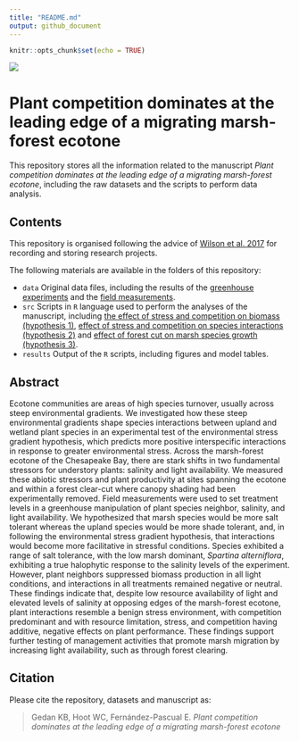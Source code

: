 ```yaml
---
title: "README.md"
output: github_document
---
```


```r
knitr::opts_chunk$set(echo = TRUE)
```

![](ecotone.JPG)

# Plant competition dominates at the leading edge of a migrating marsh-forest ecotone

This repository stores all the information related to the manuscript *Plant competition dominates at the leading edge of a migrating marsh-forest ecotone*, including the raw datasets and the scripts to perform data analysis.

## Contents

This repository is organised following the advice of [Wilson et al. 2017](https://doi.org/10.1371/journal.pcbi.1005510) for recording and storing research projects.


The following materials are available in the folders of this repository:

* `data` Original data files, including the results of the [greenhouse experiments](https://github.com/efernandezpascual/ecotone/blob/master/data/greenhouse.csv) and the [field measurements](https://github.com/efernandezpascual/ecotone/blob/master/data/field.csv).
* `src` Scripts in `R` language used to perform the analyses of the manuscript, including [the effect of stress and competition on biomass (hypothesis 1)](https://github.com/efernandezpascual/ecotone/blob/master/src/biomass.R), [effect of stress and competition on species interactions (hypothesis 2)](https://github.com/efernandezpascual/ecotone/blob/master/src/rii.R) and [effect of forest cut on marsh species growth (hypothesis 3)](https://github.com/efernandezpascual/ecotone/blob/master/src/field.R).
* `results` Output of the `R` scripts, including figures and model tables.

## Abstract

Ecotone communities are areas of high species turnover, usually across steep environmental gradients. We investigated how these steep environmental gradients shape species interactions between upland and wetland plant species in an experimental test of the environmental stress gradient hypothesis, which predicts more positive interspecific interactions in response to greater environmental stress. Across the marsh-forest ecotone of the Chesapeake Bay, there are stark shifts in two fundamental stressors for understory plants: salinity and light availability. We measured these abiotic stressors and plant productivity at sites spanning the ecotone and within a forest clear-cut where canopy shading had been experimentally removed. Field measurements were used to set treatment levels in a greenhouse manipulation of plant species neighbor, salinity, and light availability. We hypothesized that marsh species would be more salt tolerant whereas the upland species would be more shade tolerant, and, in following the environmental stress gradient hypothesis, that interactions would become more facilitative in stressful conditions. Species exhibited a range of salt tolerance, with the low marsh dominant, *Spartina alterniflora*, exhibiting a true halophytic response to the salinity levels of the experiment. However, plant neighbors suppressed biomass production in all light conditions, and interactions in all treatments remained negative or neutral. These findings indicate that, despite low resource availability of light and elevated levels of salinity at opposing edges of the marsh-forest ecotone, plant interactions resemble a benign stress environment, with competition predominant and with resource limitation, stress, and competition having additive, negative effects on plant performance. These findings support further testing of management activities that promote marsh migration by increasing light availability, such as through forest clearing.

## Citation

Please cite the repository, datasets and manuscript as: 

> Gedan KB, Hoot WC, Fernández-Pascual E. *Plant competition dominates at the leading edge of a migrating marsh-forest ecotone*